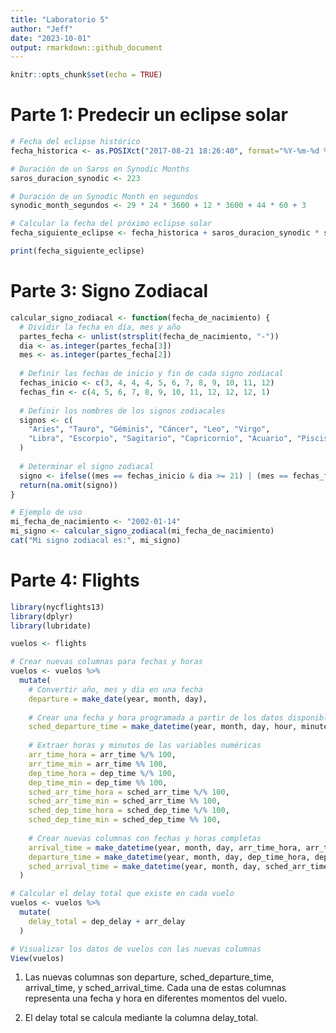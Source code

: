 ```yaml
---
title: "Laboratorio 5"
author: "Jeff"
date: "2023-10-01"
output: rmarkdown::github_document
---
```


```r
knitr::opts_chunk$set(echo = TRUE)
```

# Parte 1: Predecir un eclipse solar
```r

# Fecha del eclipse histórico
fecha_historica <- as.POSIXct("2017-08-21 18:26:40", format="%Y-%m-%d %H:%M:%S")

# Duración de un Saros en Synodic Months
saros_duracion_synodic <- 223

# Duración de un Synodic Month en segundos
synodic_month_segundos <- 29 * 24 * 3600 + 12 * 3600 + 44 * 60 + 3

# Calcular la fecha del próximo eclipse solar
fecha_siguiente_eclipse <- fecha_historica + saros_duracion_synodic * synodic_month_segundos

print(fecha_siguiente_eclipse)

```

# Parte 3: Signo Zodiacal
```r

calcular_signo_zodiacal <- function(fecha_de_nacimiento) {
  # Dividir la fecha en día, mes y año
  partes_fecha <- unlist(strsplit(fecha_de_nacimiento, "-"))
  dia <- as.integer(partes_fecha[3])
  mes <- as.integer(partes_fecha[2])
  
  # Definir las fechas de inicio y fin de cada signo zodiacal
  fechas_inicio <- c(3, 4, 4, 4, 5, 6, 7, 8, 9, 10, 11, 12)
  fechas_fin <- c(4, 5, 6, 7, 8, 9, 10, 11, 12, 12, 12, 1)
  
  # Definir los nombres de los signos zodiacales
  signos <- c(
    "Aries", "Tauro", "Géminis", "Cáncer", "Leo", "Virgo",
    "Libra", "Escorpio", "Sagitario", "Capricornio", "Acuario", "Piscis"
  )
  
  # Determinar el signo zodiacal
  signo <- ifelse((mes == fechas_inicio & dia >= 21) | (mes == fechas_fin & dia <= 20), signos, NA)
  return(na.omit(signo))
}

# Ejemplo de uso
mi_fecha_de_nacimiento <- "2002-01-14"
mi_signo <- calcular_signo_zodiacal(mi_fecha_de_nacimiento)
cat("Mi signo zodiacal es:", mi_signo)

```

# Parte 4: Flights

```r

library(nycflights13)
library(dplyr)
library(lubridate)

vuelos <- flights

# Crear nuevas columnas para fechas y horas
vuelos <- vuelos %>% 
  mutate(
    # Convertir año, mes y día en una fecha
    departure = make_date(year, month, day),
    
    # Crear una fecha y hora programada a partir de los datos disponibles
    sched_departure_time = make_datetime(year, month, day, hour, minute),
    
    # Extraer horas y minutos de las variables numéricas
    arr_time_hora = arr_time %/% 100,
    arr_time_min = arr_time %% 100,
    dep_time_hora = dep_time %/% 100,
    dep_time_min = dep_time %% 100,
    sched_arr_time_hora = sched_arr_time %/% 100,
    sched_arr_time_min = sched_arr_time %% 100,
    sched_dep_time_hora = sched_dep_time %/% 100,
    sched_dep_time_min = sched_dep_time %% 100,
    
    # Crear nuevas columnas con fechas y horas completas
    arrival_time = make_datetime(year, month, day, arr_time_hora, arr_time_min),
    departure_time = make_datetime(year, month, day, dep_time_hora, dep_time_min),
    sched_arrival_time = make_datetime(year, month, day, sched_arr_time_hora, sched_arr_time_min)
  )

# Calcular el delay total que existe en cada vuelo
vuelos <- vuelos %>% 
  mutate(
    delay_total = dep_delay + arr_delay
  )

# Visualizar los datos de vuelos con las nuevas columnas
View(vuelos)

```

1. Las nuevas columnas son departure, sched_departure_time, arrival_time, y sched_arrival_time. Cada una de estas columnas representa una fecha y hora en diferentes momentos del vuelo.

2. El delay total se calcula mediante la columna delay_total. 

